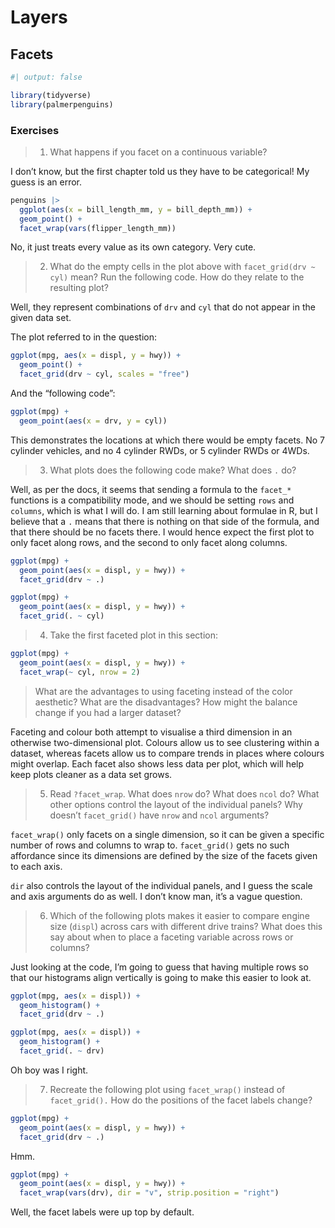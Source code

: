 # Layers

## Facets

```r
#| output: false

library(tidyverse)
library(palmerpenguins)
```

### Exercises

> 1. What happens if you facet on a continuous variable?

I don't know, but the first chapter told us they have to be categorical! My
guess is an error.

```r
penguins |>
  ggplot(aes(x = bill_length_mm, y = bill_depth_mm)) +
  geom_point() +
  facet_wrap(vars(flipper_length_mm))
```

No, it just treats every value as its own category. Very cute.

> 2. What do the empty cells in the plot above with `facet_grid(drv ~ cyl)`
>    mean? Run the following code. How do they relate to the resulting plot?

Well, they represent combinations of `drv` and `cyl` that do not appear in the
given data set.

The plot referred to in the question:

```r
ggplot(mpg, aes(x = displ, y = hwy)) +
  geom_point() +
  facet_grid(drv ~ cyl, scales = "free")
```

And the "following code":

```r
ggplot(mpg) +
  geom_point(aes(x = drv, y = cyl))
```

This demonstrates the locations at which there would be empty facets. No 7
cylinder vehicles, and no 4 cylinder RWDs, or 5 cylinder RWDs or 4WDs.

> 3. What plots does the following code make? What does `.` do?

Well, as per the docs, it seems that sending a formula to the `facet_*`
functions is a compatibility mode, and we should be setting `rows` and
`columns`, which is what I will do. I am still learning about formulae in R,
but I believe that a `.` means that there is nothing on that side of the
formula, and that there should be no facets there. I would hence expect the
first plot to only facet along rows, and the second to only facet along columns.

```r
ggplot(mpg) +
  geom_point(aes(x = displ, y = hwy)) +
  facet_grid(drv ~ .)
```

```r
ggplot(mpg) +
  geom_point(aes(x = displ, y = hwy)) +
  facet_grid(. ~ cyl)
```

> 4. Take the first faceted plot in this section:

```r
ggplot(mpg) +
  geom_point(aes(x = displ, y = hwy)) +
  facet_wrap(~ cyl, nrow = 2)
```

> What are the advantages to using faceting instead of the color aesthetic?
> What are the disadvantages? How might the balance change if you had a larger
> dataset?

Faceting and colour both attempt to visualise a third dimension in an otherwise
two-dimensional plot. Colours allow us to see clustering within a dataset,
whereas facets allow us to compare trends in places where colours might
overlap. Each facet also shows less data per plot, which will help keep plots
cleaner as a data set grows.

> 5. Read `?facet_wrap`. What does `nrow` do? What does `ncol` do? What other
>    options control the layout of the individual panels? Why doesn’t
>    `facet_grid()` have `nrow` and `ncol` arguments?

`facet_wrap()` only facets on a single dimension, so it can be given a specific
number of rows and columns to wrap to. `facet_grid()` gets no such affordance
since its dimensions are defined by the size of the facets given to each axis.

`dir` also controls the layout of the individual panels, and I guess the scale
and axis arguments do as well. I don't know man, it's a vague question.

> 6. Which of the following plots makes it easier to compare engine size
>    (`displ`) across cars with different drive trains? What does this say
>    about when to place a faceting variable across rows or columns?

Just looking at the code, I'm going to guess that having multiple rows so that
our histograms align vertically is going to make this easier to look at.

```r
ggplot(mpg, aes(x = displ)) +
  geom_histogram() +
  facet_grid(drv ~ .)

ggplot(mpg, aes(x = displ)) +
  geom_histogram() +
  facet_grid(. ~ drv)
```

Oh boy was I right.

> 7. Recreate the following plot using `facet_wrap()` instead of
>    `facet_grid().` How do the positions of the facet labels change?

```r
ggplot(mpg) + 
  geom_point(aes(x = displ, y = hwy)) +
  facet_grid(drv ~ .)
```

Hmm.

```r
ggplot(mpg) +
  geom_point(aes(x = displ, y = hwy)) +
  facet_wrap(vars(drv), dir = "v", strip.position = "right")
```

Well, the facet labels were up top by default.
